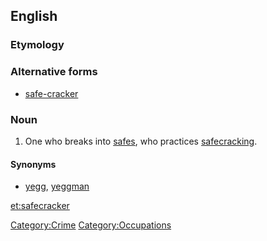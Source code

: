 ==English==

===Etymology===
{{compound|safe|cracker}}

===Alternative forms===
* [[safe-cracker]]

===Noun===
{{en-noun}}

#One who breaks into [[safe]]s, who practices [[safecracking]].

====Synonyms====
* [[yegg]], [[yeggman]]

[[Category:Crime]]
[[Category:Occupations]]

[[et:safecracker]]